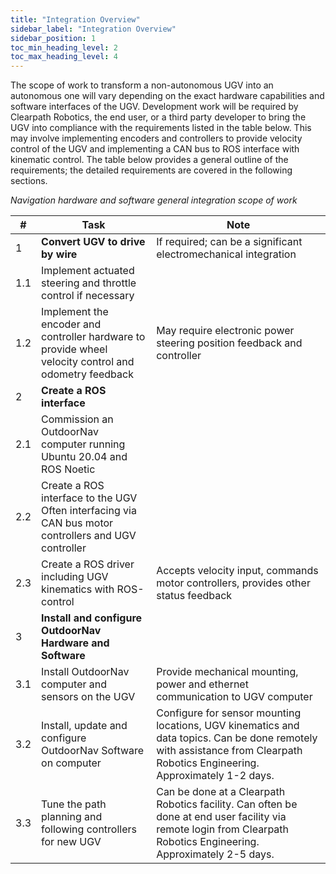 ---
title: "Integration Overview"
sidebar_label: "Integration Overview"
sidebar_position: 1
toc_min_heading_level: 2
toc_max_heading_level: 4
---

The scope of work to transform a non-autonomous UGV into an autonomous
one will vary depending on the exact hardware capabilities and software
interfaces of the UGV. Development work will be required by Clearpath
Robotics, the end user, or a third party developer to bring the UGV into
compliance with the requirements listed in the table below. This may
involve implementing encoders and controllers to provide velocity
control of the UGV and implementing a CAN bus to ROS interface with
kinematic control. The table below provides a general outline of the
requirements; the detailed requirements are covered in the following
sections.

_Navigation hardware and software general integration scope of work_

| \#  | Task                             | Note                            |
|-----|----------------------------------|---------------------------------|
| 1   | **Convert UGV to drive by wire** | If required; can be a significant electromechanical integration |
| 1.1 | Implement actuated steering and  throttle control if necessary | |
| 1.2 | Implement the encoder and controller hardware to provide wheel velocity control and odometry feedback | May require electronic power steering position feedback and controller |
| 2   | **Create a ROS interface** | |        
| 2.1 | Commission an OutdoorNav computer running Ubuntu 20.04 and ROS Noetic | |
| 2.2 | Create a ROS interface to the UGV Often interfacing via CAN bus motor controllers and UGV controller | |
| 2.3 | Create a ROS driver including UGV kinematics with ROS-control | Accepts velocity input, commands motor controllers, provides other status feedback |
| 3   | **Install and configure OutdoorNav Hardware and Software** | |
| 3.1 | Install OutdoorNav computer and sensors on the UGV | Provide mechanical mounting, power and ethernet communication to UGV computer |
| 3.2 | Install, update and configure OutdoorNav Software on computer | Configure for sensor mounting locations, UGV kinematics and data topics. Can be done remotely with assistance from Clearpath Robotics Engineering. Approximately 1-2 days. |
| 3.3 | Tune the path planning and following controllers for new UGV | Can be done at a Clearpath Robotics facility. Can often be done at end user facility via remote login from Clearpath Robotics Engineering. Approximately 2-5 days. |
